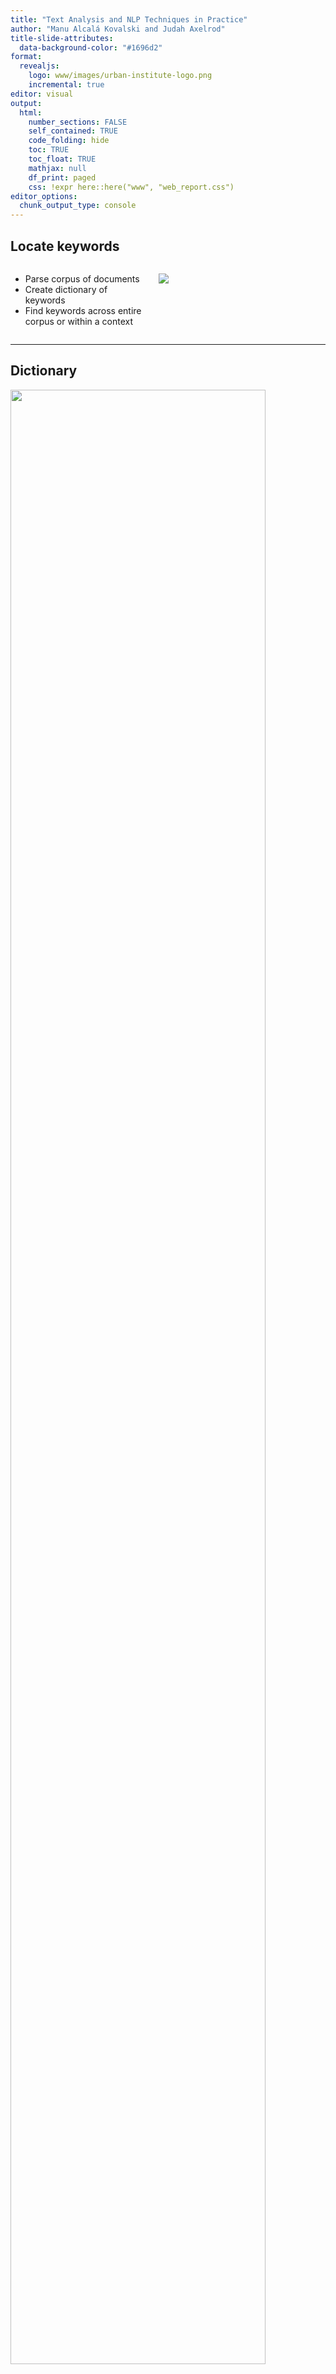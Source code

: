 ```yaml
---
title: "Text Analysis and NLP Techniques in Practice"
author: "Manu Alcalá Kovalski and Judah Axelrod"
title-slide-attributes:
  data-background-color: "#1696d2"
format: 
  revealjs:
    logo: www/images/urban-institute-logo.png
    incremental: true
editor: visual
output:
  html:
    number_sections: FALSE
    self_contained: TRUE
    code_folding: hide
    toc: TRUE
    toc_float: TRUE
    mathjax: null
    df_print: paged    
    css: !expr here::here("www", "web_report.css") 
editor_options:
  chunk_output_type: console
---
```




## Locate keywords

::: columns
::: {.column .incremental width="40%"}
-   Parse corpus of documents
-   Create dictionary of keywords
-   Find keywords across entire corpus or within a context
:::

::: {.column width="50%"}
![](images/DOL-eap.png){fig-align="center"}
:::
:::

------------------------------------------------------------------------

## Dictionary

![](images/communities-dictionary.png){.r-stretch width="90%"}

------------------------------------------------------------------------

## Global Search

![](images/communities-frequency-global-eap.png)

------------------------------------------------------------------------

## Window Search

![Searched for vulnerable communities within 20 words of mentions of
underserved, underrepresented, overburdened, vulnerable, marginalized,
disadvantaged, or communities of
concern.](images/communities-frequency-window-eap.png)

------------------------------------------------------------------------

## Topic Modeling

![Figure source: Blei, D.M (2012). Probabilistic topic models.
*Communication of the ACM 55*(4),
77-84.](images/topic-models-blei-2012.png)

------------------------------------------------------------------------

## Topics for AP News articles

![](images/ap-top-terms.png){width="100%" fig-align="center"}

------------------------------------------------------------------------

## Analyzing Twitter Trends

![](images/biden-tweet-freqs.png)

------------------------------------------------------------------------

## Sentiment Analysis

![](images/sentiment-analysis-trend.png){width="80%" fig-align="center"}
